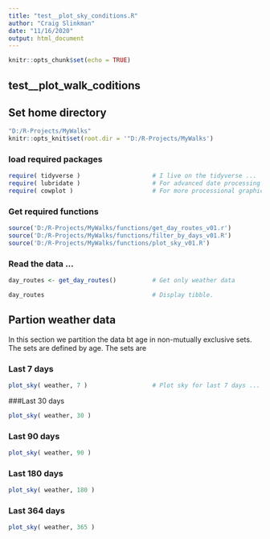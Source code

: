 ```yaml
---
title: "test__plot_sky_conditions.R"
author: "Craig Slinkman"
date: "11/16/2020"
output: html_document
---
```


```r
knitr::opts_chunk$set(echo = TRUE)
```

## test__plot_walk_coditions

## Set home directory

```r
"D:/R-Projects/MyWalks"
knitr::opts_knit$set(root.dir = '"D:/R-Projects/MyWalks')
```


### load required packages  

```r
require( tidyverse )                    # I live on the tidyverse ...
require( lubridate )                    # For advanced date processing ...
require( cowplot )                      # For more processional graphics ...
```

### Get required functions

```r
source('D:/R-Projects/MyWalks/functions/get_day_routes_v01.r')
source('D:/R-Projects/MyWalks/functions/filter_by_days_v01.R')
source('D:/R-Projects/MyWalks/functions/plot_sky_v01.R')
```

### Read the data ...

```r
day_routes <- get_day_routes()          # Get only weather data

day_routes                              # Display tibble.
```

## Partion weather data

In this section we partition the data bt age in non-mutually exclusive sets.  The sets are defined by age.  The sets are

### Last 7 days 

```r

plot_sky( weather, 7 )                  # Plot sky for last 7 days ...
```

###Last 30 days

```r
plot_sky( weather, 30 )
```

###  Last 90 days

```r
plot_sky( weather, 90 )
```

### Last 180 days

```r
plot_sky( weather, 180 )
```

### Last 364 days

```r
plot_sky( weather, 365 )
```

